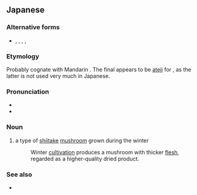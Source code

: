 ==Japanese==
{{ja-kanjitab|どん|こ|yomi=irr}}

===Alternative forms===
* {{l|ja|冬菇}}, {{l|ja|冬茸}}, {{l|ja|冬蓀}}, {{l|ja|冬藊}}, {{l|ja|ドンコ}}

===Etymology===
Probably cognate with Mandarin {{m|cmn|冬菇|tr=dōnggū||winter mushroom}}. The final {{l|ja|子}} appears to be [[ateji]] for {{l|ja|菇}}, as the latter is not used very much in Japanese.

===Pronunciation===
* {{l|ja|sc=Latn|慣用読み|Kan'yōyomi}}
* {{IPA|lang=ja|[dõ̞ɴko̞]}}

===Noun===
{{ja-noun|どんこ}}

# a type of [[shiitake]] [[mushroom]] grown during the winter
#: Winter [[cultivation]] produces a mushroom with thicker [[flesh]], regarded as a higher-quality dried product.

===See also===
* {{ja-r|椎茸|しいたけ}}